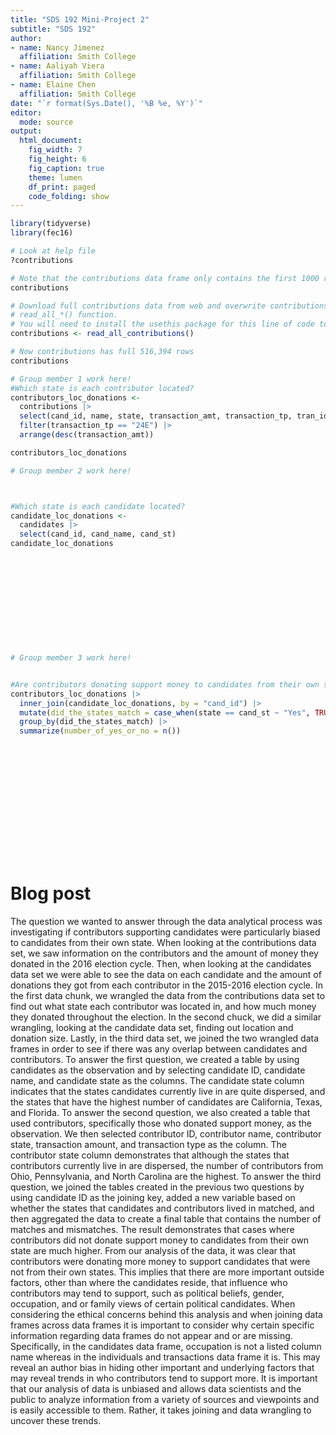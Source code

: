 ```yaml
---
title: "SDS 192 Mini-Project 2"
subtitle: "SDS 192"
author: 
- name: Nancy Jimenez
  affiliation: Smith College
- name: Aaliyah Viera
  affiliation: Smith College
- name: Elaine Chen
  affiliation: Smith College
date: "`r format(Sys.Date(), '%B %e, %Y')`"
editor: 
  mode: source
output: 
  html_document:
    fig_width: 7
    fig_height: 6
    fig_caption: true
    theme: lumen
    df_print: paged
    code_folding: show
---
```


```r
library(tidyverse)
library(fec16)
```

```r
# Look at help file
?contributions

# Note that the contributions data frame only contains the first 1000 rows:
contributions

# Download full contributions data from web and overwrite contributions using:
# read_all_*() function.
# You will need to install the usethis package for this line of code to work
contributions <- read_all_contributions()

# Now contributions has full 516,394 rows
contributions
```

```r
# Group member 1 work here!
#Which state is each contributor located?
contributors_loc_donations <-
  contributions |>
  select(cand_id, name, state, transaction_amt, transaction_tp, tran_id) |>
  filter(transaction_tp == "24E") |>
  arrange(desc(transaction_amt))

contributors_loc_donations
```

```r
# Group member 2 work here!



#Which state is each candidate located?
candidate_loc_donations <- 
  candidates |>
  select(cand_id, cand_name, cand_st)
candidate_loc_donations













```

```r
# Group member 3 work here!


#Are contributors donating support money to candidates from their own states?
contributors_loc_donations |>
  inner_join(candidate_loc_donations, by = "cand_id") |>
  mutate(did_the_states_match = case_when(state == cand_st ~ "Yes", TRUE ~ "No")) |>
  group_by(did_the_states_match) |>
  summarize(number_of_yes_or_no = n())
















```

# Blog post

The question we wanted to answer through the data analytical process was investigating if contributors supporting candidates were particularly biased to candidates from their own state. When looking at the contributions data set, we saw information on the contributors and the amount of money they donated in the 2016 election cycle. Then, when looking at the candidates data set we were able to see the data on each candidate and the amount of donations they got from each contributor in the 2015-2016 election cycle. In the first data chunk, we wrangled the data from the contributions data set to find out what state each contributor was located in, and how much money they donated throughout the election. In the second chuck, we did a similar wrangling, looking at the candidate data set, finding out  location and donation size. Lastly, in the third data set, we joined the two wrangled data frames in order to see if there was any overlap between candidates and contributors. 
To answer the first question, we created a table by using candidates as the observation and by selecting candidate ID, candidate name, and candidate state as the columns. The candidate state column indicates that the states candidates currently live in are quite dispersed, and the states that have the highest number of candidates are California, Texas, and Florida. To answer the second question, we also created a table that used contributors, specifically those who donated support money, as the observation. We then selected contributor ID, contributor name, contributor state, transaction amount, and transaction type as the column. The contributor state column demonstrates that although the states that contributors currently live in are dispersed, the number of contributors from Ohio, Pennsylvania, and North Carolina are the highest. To answer the third question, we joined the tables created in the previous two questions by using candidate ID as the joining key, added a new variable based on whether the states that candidates and contributors lived in matched, and then aggregated the data to create a final table that contains the number of matches and mismatches. The result demonstrates that cases where contributors did not donate support money to candidates from their own state are much higher.
From our analysis of the data, it was clear that contributors were donating more money to support candidates that were not from their own states. This implies that there are more important outside factors, other than where the candidates reside, that influence who contributors may tend to support, such as political beliefs, gender, occupation, and or family views of certain political candidates. When considering the ethical concerns behind this analysis and when joining data frames across data frames it is important to consider why certain specific information regarding data frames do not appear and or are missing. Specifically, in the candidates data frame, occupation is not a listed column name whereas in the individuals and transactions data frame it is. This may reveal an author bias in hiding other important and underlying factors that may reveal trends in who contributors tend to support more. It is important that our analysis of data is unbiased and allows data scientists and the public to analyze information from a variety of sources and viewpoints and is easily accessible to them. Rather, it takes joining and data wrangling to uncover these trends. 




